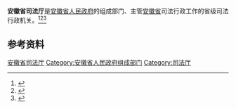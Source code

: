 {{Infobox PRCG
|机构名称 = 安徽省司法厅
|标志1    = Red star.svg
|标志1说明 =
|职位1    = 厅长
|人员1    =  
|职位2    = 副厅长
|人员2    =
|成立时间 =
|业务上级机构 = [[中华人民共和国司法部|中华人民共和国司法部]]
|组织上级机构 = [[安徽省人民政府|安徽省人民政府]]
|中共上级 = [[中国共产党安徽省委员会政法委员会|中国共产党安徽省委员会政法委员会]]
|中共本级 =
|本级纪检 =
|本级监察 =
|机构类型 = 省级人民政府组成部门
|行政级别 = 正地厅级
|地址1    = [[安徽省|安徽省]]
|网站     =
|网址     =
}}

'''安徽省司法厅'''是[[安徽省人民政府|安徽省人民政府]]的组成部门、主管[[安徽省|安徽省]]司法行政工作的省级司法行政机关。<ref>{{Cite book|title=中华实用法学大辞典|author=栗劲, 李放主编; 马新福, 龙斯荣, 高格副主编|publisher=吉林大学出版社|year=1988|isbn=|location=长春|pages=}}</ref><ref>{{Cite book|title=法学大辞典|author=邹瑜, 顾明总主编; 高扬瑜, 郑杨副总主编|publisher=中国政法大学出版社|year=1991|isbn=|location=北京|pages=}}</ref><ref>{{Cite book|title=中华法学大辞典 • 诉讼法学卷|author=陈光中主编; 丁慕英, 刘文, 田祖思等编|publisher=中国检察出版社|year=1995|isbn=|location=北京|pages=}}</ref>

== 参考资料 ==
{{reflist}}

[[Category:安徽省司法厅|]]
[[Category:安徽省人民政府组成部门|Category:安徽省人民政府组成部门]]
[[Category:司法厅|Category:司法厅]]